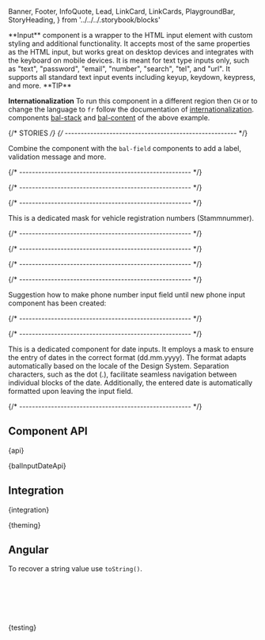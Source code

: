   Banner,
  Footer,
  InfoQuote,
  Lead,
  LinkCard,
  LinkCards,
  PlaygroundBar,
  StoryHeading,
} from '../../../.storybook/blocks'

<Meta of={InputStories} />

<StoryHeading of={InputStories.Basic} hidden></StoryHeading>

<Banner of={InputStories} />

<Lead>
  **Input** component is a wrapper to the HTML input element with custom styling and additional functionality. It
  accepts most of the same properties as the HTML input, but works great on desktop devices and integrates with the
  keyboard on mobile devices. It is meant for text type inputs only, such as "text", "password", "email", "number",
  "search", "tel", and "url". It supports all standard text input events including keyup, keydown, keypress, and more.
</Lead>

<InfoQuote>
**TIP**

**Internationalization** To run this component in a different region then `CH` or to change the language to `fr` follow the documentation of [internationalization](?path=/docs/development-internationalization--documentation). components [bal-stack](?path=/docs/components-layout-stack--documentation) and [bal-content](?path=/docs/components-layout-content--documentation) of the above example.

</InfoQuote>

<Canvas of={InputStories.Basic} sourceState="shown" />

<PlaygroundBar of={InputStories.Basic}></PlaygroundBar>

{/* STORIES */}
{/* ------------------------------------------------------ */}

<StoryHeading of={InputStories.TextInput}></StoryHeading>

Combine the component with the `bal-field` components to add a label, validation message and more.

<Canvas of={InputStories.TextInput} />

{/* ------------------------------------------------------ */}

<StoryHeading of={InputStories.InvalidInput}></StoryHeading>

<Canvas of={InputStories.InvalidInput} />

{/* ------------------------------------------------------ */}

<StoryHeading of={InputStories.ContractNumberInput}></StoryHeading>

<Canvas of={InputStories.ContractNumberInput} />

{/* ------------------------------------------------------ */}

<StoryHeading of={InputStories.VehicleRegistrationNumberInput}></StoryHeading>

This is a dedicated mask for vehicle registration numbers (Stammnummer).

<Canvas of={InputStories.VehicleRegistrationNumberInput} />

{/* ------------------------------------------------------ */}

<StoryHeading of={InputStories.ClaimNumberInput}></StoryHeading>

<Canvas of={InputStories.ClaimNumberInput} />

{/* ------------------------------------------------------ */}

<StoryHeading of={InputStories.OfferNumberInput}></StoryHeading>

<Canvas of={InputStories.OfferNumberInput} />

{/* ------------------------------------------------------ */}

<StoryHeading of={InputStories.PostalCodeInput}></StoryHeading>

<Canvas of={InputStories.PostalCodeInput} />

{/* ------------------------------------------------------ */}

<StoryHeading of={InputStories.SimplePhoneNumberInput}></StoryHeading>

Suggestion how to make phone number input field until new phone input component has been created:

<Canvas of={InputStories.SimplePhoneNumberInput} />

{/* ------------------------------------------------------ */}

<StoryHeading of={InputStories.NativeInput}></StoryHeading>

<Canvas of={InputStories.NativeInput} />

{/* ------------------------------------------------------ */}

<StoryHeading of={InputStories.InputDate}></StoryHeading>

This is a dedicated component for date inputs. It employs a mask to ensure the entry of dates in the correct format (dd.mm.yyyy).
The format adapts automatically based on the locale of the Design System. Separation characters, such as the dot (.),
facilitate seamless navigation between individual blocks of the date. Additionally, the entered date is automatically
formatted upon leaving the input field.

<Canvas of={InputStories.InputDate} />

{/* ------------------------------------------------------ */}

## Component API


<Markdown>{api}</Markdown>


<Markdown>{balInputDateApi}</Markdown>

## Integration


<Markdown>{integration}</Markdown>


<Markdown>{theming}</Markdown>

## Angular

To recover a string value use `toString()`.

```html
<bal-input [value]="myValue" (balChange)="setValue($event.detail)"></bal-input>
```

```typescript
setValue(value: string | undefined) {
  if(value) { /* do stuff */ }
}
```


<Markdown>{testing}</Markdown>

<Footer>
  <LinkCards>
    <LinkCard
      pageTitle="Development/Form"
      description="The indispensable form controls, designed for maximum clarity. Form elements are used in combination with the CSS grid system"
    />
  </LinkCards>
</Footer>
